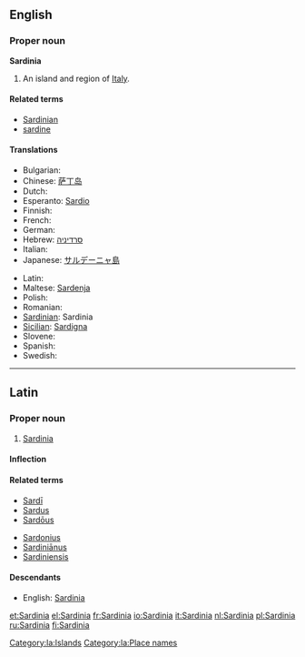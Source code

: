 {{wikipedia}}
==English==

===Proper noun===
'''Sardinia'''

# An island and region of [[Italy]].

====Related terms====
* [[Sardinian]]
* [[sardine]]

====Translations====
{{trans-top|island of Italy}}
* Bulgarian: {{t+|bg|Сардиния|sc=Cyrl}}
* Chinese: [[萨丁岛]]
* Dutch: {{t+|nl|Sardinië|n}}
* Esperanto: [[Sardio]]
* Finnish: {{t+|fi|Sardinia}}
* French: {{t+|fr|Sardaigne|f}}
* German: {{t+|de|Sardinien}}
* Hebrew: [[סרדיניה]]
* Italian: {{t+|it|Sardegna|f}}
* Japanese: [[サルデーニャ島]]
{{trans-mid}}
* Latin: {{t|Sardinia|f|lang=la}}
* Maltese: [[Sardenja]]
* Polish: {{t+|pl|Sardynia}}
* Romanian: {{t-|ro|Sardinia}}
* [[Sardinian]]: Sardinia {{f}}
* [[Sicilian]]: [[Sardigna]] {{f}}
* Slovene: {{t+|sl|Sardinija}}
* Spanish: {{t-|es|Cerdeña}}
* Swedish: {{t-|sv|Sardinien}}
{{trans-bottom}}

----

==Latin==

===Proper noun===
{{la-proper noun|Sardinia|Sardiniae|Sardiniae|f|first}}

# [[#English|Sardinia]]

====Inflection====
{{la-decl-1st-loc|Sardini}}

====Related terms====
{{top2}}
* [[Sardi|Sardī]]
* [[Sardus]]
* [[Sardous|Sardōus]]
{{mid2}}
* [[Sardonius]]
* [[Sardinianus|Sardiniānus]]
* [[Sardiniensis]]
{{bottom}}

====Descendants====
* English: [[#English|Sardinia]]

[[Category:la:Islands]]
[[Category:la:Place names]]

[[et:Sardinia]]
[[el:Sardinia]]
[[fr:Sardinia]]
[[io:Sardinia]]
[[it:Sardinia]]
[[nl:Sardinia]]
[[pl:Sardinia]]
[[ru:Sardinia]]
[[fi:Sardinia]]